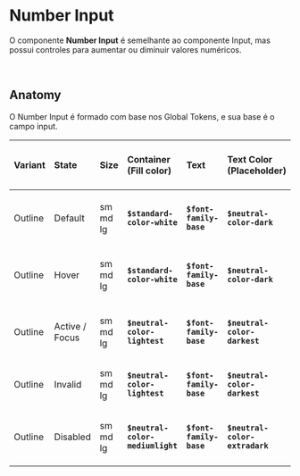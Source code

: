 # **Number Input**

O componente **Number Input** é semelhante ao componente Input, mas possui controles para aumentar ou diminuir valores numéricos.

<br />

## Anatomy

O Number Input é formado com base nos Global Tokens, e sua base é o campo input.

| Variant | State          | Size     | Container (Fill color)           | Text                    | Text Color (Placeholder)       | Icon Erro Color                  | Control Icon Color              | Border Radius           | Border (Weight / Stroke Color)                               | Opacity                     | Exemplo   |
| :------ | :------------- | :------- | :------------------------------- | :---------------------- | :----------------------------- | :------------------------------- | :------------------------------ | :---------------------- | :----------------------------------------------------------- | :-------------------------- | :-------- |
| Outline | Default        | sm md lg | **`$standard-color-white`**      | **`$font-family-base`** | **`$neutral-color-dark`**      | '---'                            | \*\*`$neutral-color-mediumdark  | \*\*`$border-radius-sm  | **`$border-width-hairline`** **`$neutral-color-mediumdark`** | '----'                      | _[embed]_ |
| Outline | Hover          | sm md lg | **`$standard-color-white`**      | **`$font-family-base`** | **`$neutral-color-dark`**      | '---'                            | **`$neutral-color-mediumdark`** | **`$border-radius-sm`** | **`$border-width-hairline`** **`$neutral-color-darkest`**    | '----'                      | _[embed]_ |
| Outline | Active / Focus | sm md lg | **`$neutral-color-lightest`**    | **`$font-family-base`** | **`$neutral-color-darkest`**   | '----'                           | **`$neutral-color-mediumdark`** | **`$border-radius-sm`** | **`$border-width-thin`** **`$brand-color-primary-default`**  | '----'                      | _[embed]_ |
| Outline | Invalid        | sm md lg | **`$neutral-color-lightest`**    | **`$font-family-base`** | **`$neutral-color-darkest`**   | **`$feedback-color-error-dark`** | **`$neutral-color-mediumdark`** | **`$border-radius-sm`** | **`$border-width-thin`** **`$feedback-color-error-dark`**    | '---'                       | _[embed]_ |
| Outline | Disabled       | sm md lg | **`$neutral-color-mediumlight`** | **`$font-family-base`** | **`$neutral-color-extradark`** | '---'                            | **`$neutral-color-extradark`**  | **`$border-radius-sm`** | **`$border-width-hairline`** **`$neutral-color-extradark`**  | **`$opacity-level-medium`** | _[embed]_ |
